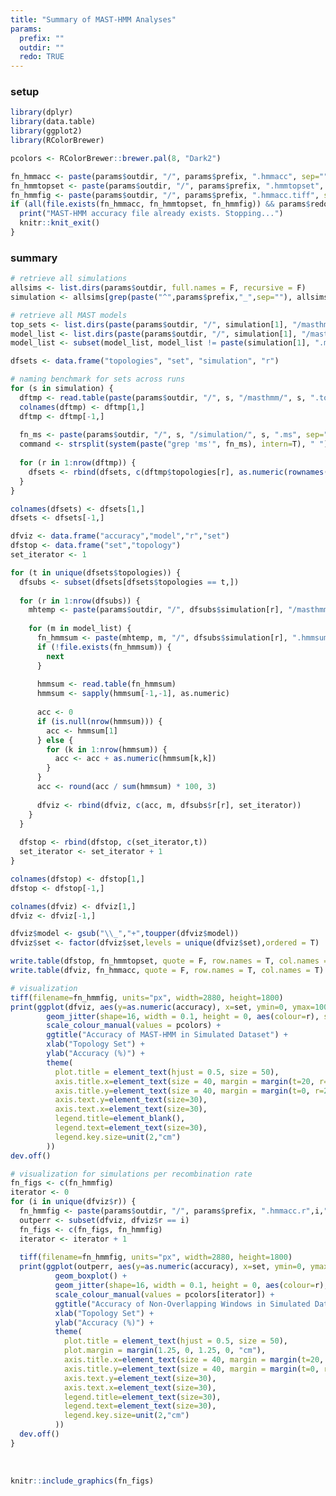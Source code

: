 ```yaml
---
title: "Summary of MAST-HMM Analyses"
params:
  prefix: ""
  outdir: ""
  redo: TRUE
---
```


### setup
```r
library(dplyr)
library(data.table)
library(ggplot2)
library(RColorBrewer)

pcolors <- RColorBrewer::brewer.pal(8, "Dark2")

fn_hmmacc <- paste(params$outdir, "/", params$prefix, ".hmmacc", sep="")
fn_hmmtopset <- paste(params$outdir, "/", params$prefix, ".hmmtopset", sep="")
fn_hmmfig <- paste(params$outdir, "/", params$prefix, ".hmmacc.tiff", sep="")
if (all(file.exists(fn_hmmacc, fn_hmmtopset, fn_hmmfig)) && params$redo == FALSE) {
  print("MAST-HMM accuracy file already exists. Stopping...")
  knitr::knit_exit()
}
```

### summary
```r
# retrieve all simulations
allsims <- list.dirs(params$outdir, full.names = F, recursive = F)
simulation <- allsims[grep(paste("^",params$prefix,"_",sep=""), allsims)]

# retrieve all MAST models
top_sets <- list.dirs(paste(params$outdir, "/", simulation[1], "/masthmm/", sep=""), full.names = F, recursive = F)
model_list <- list.dirs(paste(params$outdir, "/", simulation[1], "/masthmm/", top_sets[1], "/", sep=""), full.names = F, recursive = F)
model_list <- subset(model_list, model_list != paste(simulation[1], ".mast.tops", sep=""))

dfsets <- data.frame("topologies", "set", "simulation", "r")

# naming benchmark for sets across runs
for (s in simulation) {
  dftmp <- read.table(paste(params$outdir, "/", s, "/masthmm/", s, ".topset", sep=""))
  colnames(dftmp) <- dftmp[1,]
  dftmp <- dftmp[-1,]
  
  fn_ms <- paste(params$outdir, "/", s, "/simulation/", s, ".ms", sep="")
  command <- strsplit(system(paste("grep 'ms'", fn_ms), intern=T), " ")
  
  for (r in 1:nrow(dftmp)) {
    dfsets <- rbind(dfsets, c(dftmp$topologies[r], as.numeric(rownames(dftmp)[r])-1, s, command[[1]][length(command[[1]])-1]))
  }
}

colnames(dfsets) <- dfsets[1,]
dfsets <- dfsets[-1,]

dfviz <- data.frame("accuracy","model","r","set")
dfstop <- data.frame("set","topology")
set_iterator <- 1

for (t in unique(dfsets$topologies)) {
  dfsubs <- subset(dfsets[dfsets$topologies == t,])
  
  for (r in 1:nrow(dfsubs)) {
    mhtemp <- paste(params$outdir, "/", dfsubs$simulation[r], "/masthmm/", dfsubs$set[r], "/", sep="")
    
    for (m in model_list) {
      fn_hmmsum <- paste(mhtemp, m, "/", dfsubs$simulation[r], ".hmmsum", sep="")
      if (!file.exists(fn_hmmsum)) {
        next
      }
      
      hmmsum <- read.table(fn_hmmsum)
      hmmsum <- sapply(hmmsum[-1,-1], as.numeric)
      
      acc <- 0
      if (is.null(nrow(hmmsum))) {
        acc <- hmmsum[1]
      } else {
        for (k in 1:nrow(hmmsum)) {
          acc <- acc + as.numeric(hmmsum[k,k])
        }
      }
      acc <- round(acc / sum(hmmsum) * 100, 3)
      
      dfviz <- rbind(dfviz, c(acc, m, dfsubs$r[r], set_iterator))
    }
  }
  
  dfstop <- rbind(dfstop, c(set_iterator,t))
  set_iterator <- set_iterator + 1
}

colnames(dfstop) <- dfstop[1,]
dfstop <- dfstop[-1,]

colnames(dfviz) <- dfviz[1,]
dfviz <- dfviz[-1,]

dfviz$model <- gsub("\\_","+",toupper(dfviz$model))
dfviz$set <- factor(dfviz$set,levels = unique(dfviz$set),ordered = T)

write.table(dfstop, fn_hmmtopset, quote = F, row.names = T, col.names = T)
write.table(dfviz, fn_hmmacc, quote = F, row.names = T, col.names = T)

# visualization
tiff(filename=fn_hmmfig, units="px", width=2880, height=1800)
print(ggplot(dfviz, aes(y=as.numeric(accuracy), x=set, ymin=0, ymax=100)) + 
        geom_jitter(shape=16, width = 0.1, height = 0, aes(colour=r), size=5) +
        scale_colour_manual(values = pcolors) +
        ggtitle("Accuracy of MAST-HMM in Simulated Dataset") + 
        xlab("Topology Set") +
        ylab("Accuracy (%)") +
        theme(
          plot.title = element_text(hjust = 0.5, size = 50),
          axis.title.x=element_text(size = 40, margin = margin(t=20, r=0, b=0, l=0)),
          axis.title.y=element_text(size = 40, margin = margin(t=0, r=20, b=0, l=0)),
          axis.text.y=element_text(size=30),
          axis.text.x=element_text(size=30),
          legend.title=element_blank(),
          legend.text=element_text(size=30),
          legend.key.size=unit(2,"cm")
        ))
dev.off()

# visualization for simulations per recombination rate
fn_figs <- c(fn_hmmfig)
iterator <- 0
for (i in unique(dfviz$r)) {
  fn_hmmfig <- paste(params$outdir, "/", params$prefix, ".hmmacc.r",i,".tiff", sep="")
  outperr <- subset(dfviz, dfviz$r == i)
  fn_figs <- c(fn_figs, fn_hmmfig)
  iterator <- iterator + 1
  
  tiff(filename=fn_hmmfig, units="px", width=2880, height=1800)
  print(ggplot(outperr, aes(y=as.numeric(accuracy), x=set, ymin=0, ymax=100)) + 
          geom_boxplot() +
          geom_jitter(shape=16, width = 0.1, height = 0, aes(colour=r), size=5) +
          scale_colour_manual(values = pcolors[iterator]) +
          ggtitle("Accuracy of Non-Overlapping Windows in Simulated Dataset") + 
          xlab("Topology Set") +
          ylab("Accuracy (%)") +
          theme(
            plot.title = element_text(hjust = 0.5, size = 50),
            plot.margin = margin(1.25, 0, 1.25, 0, "cm"),
            axis.title.x=element_text(size = 40, margin = margin(t=20, r=0, b=0, l=0)),
            axis.title.y=element_text(size = 40, margin = margin(t=0, r=20, b=0, l=0)),
            axis.text.y=element_text(size=30),
            axis.text.x=element_text(size=30),
            legend.title=element_text(size=30),
            legend.text=element_text(size=30),
            legend.key.size=unit(2,"cm")
          ))
  dev.off()
}
```

<br>

```r
knitr::include_graphics(fn_figs)
```